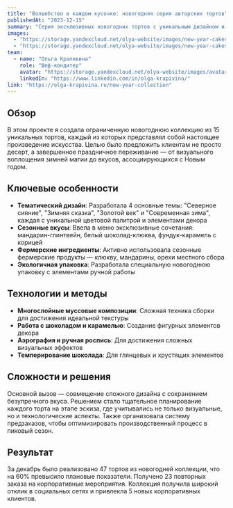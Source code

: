 ```yaml
---
title: "Волшебство в каждом кусочке: новогодняя серия авторских тортов"
publishedAt: "2023-12-15"
summary: "Серия эксклюзивных новогодних тортов с уникальным дизайном и сезонными вкусами, создающая праздничное настроение"
images:
  - "https://storage.yandexcloud.net/olya-website/images/new-year-cakes/image-01.jpg"
  - "https://storage.yandexcloud.net/olya-website/images/new-year-cakes/image-02.jpg"
team:
  - name: "Ольга Крапивина"
    role: "Шеф-кондитер"
    avatar: "https://storage.yandexcloud.net/olya-website/images/avatar.jpg"
    linkedIn: "https://www.linkedin.com/in/olga-krapivina/"
link: "https://olga-krapivina.ru/new-year-collection"
---
```


## Обзор

В этом проекте я создала ограниченную новогоднюю коллекцию из 15 уникальных тортов, каждый из которых представлял собой настоящее произведение искусства. Целью было предложить клиентам не просто десерт, а завершенное праздничное переживание — от визуального воплощения зимней магии до вкусов, ассоциирующихся с Новым годом.

## Ключевые особенности

- **Тематический дизайн**: Разработала 4 основные темы: "Северное сияние", "Зимняя сказка", "Золотой век" и "Современная зима", каждая с уникальной цветовой палитрой и элементами декора
- **Сезонные вкусы**: Ввела в меню эксклюзивные сочетания: мандарин-глинтвейн, белый шоколад-клюква, фундук-карамель с корицей
- **Фермерские ингредиенты**: Активно использовала сезонные фермерские продукты — клюкву, мандарины, орехи местного сбора
- **Экологичная упаковка**: Разработала специальную новогоднюю упаковку с элементами ручной работы

## Технологии и методы

- **Многослойные муссовые композиции**: Сложная техника сборки для достижения идеальной текстуры
- **Работа с шоколадом и карамелью**: Создание фигурных элементов декора
- **Аэрография и ручная роспись**: Для достижения сложных визуальных эффектов
- **Темперирование шоколада**: Для глянцевых и хрустящих элементов

## Сложности и решения

Основной вызов — совмещение сложного дизайна с сохранением безупречного вкуса. Решением стало тщательное планирование каждого торта на этапе эскиза, где учитывались не только визуальные, но и технологические аспекты. Также организовала систему предзаказов, чтобы оптимизировать производственный процесс в пиковый сезон.

## Результат

За декабрь было реализовано 47 тортов из новогодней коллекции, что на 60% превысило плановые показатели. Получено 23 повторных заказа на корпоративные мероприятия. Коллекция получила широкий отклик в социальных сетях и привлекла 5 новых корпоративных клиентов.